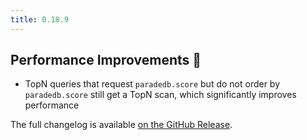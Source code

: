 ```yaml
---
title: 0.18.9
---
```


## Performance Improvements 🚀

- TopN queries that request `paradedb.score` but do not order by `paradedb.score` still get a TopN scan,
  which significantly improves performance

The full changelog is available [on the GitHub Release](https://github.com/paradedb/paradedb/releases/tag/v0.18.9).
